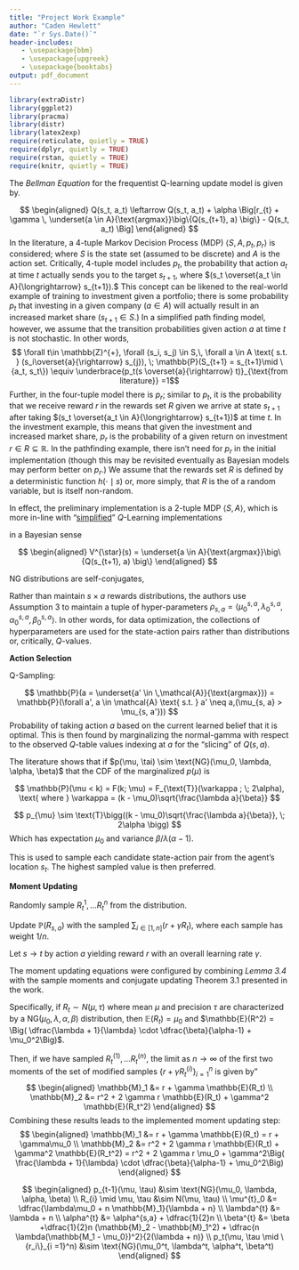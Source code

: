 ```yaml
---
title: "Project Work Example"
author: "Caden Hewlett"
date: "`r Sys.Date()`"
header-includes:
   - \usepackage{bbm}
   - \usepackage{upgreek}
   - \usepackage{booktabs}
output: pdf_document
---
```


```r
library(extraDistr)
library(ggplot2)
library(pracma)
library(distr)
library(latex2exp)
require(reticulate, quietly = TRUE)
require(dplyr, quietly = TRUE)
require(rstan, quietly = TRUE)
require(knitr, quietly = TRUE)
```

The *Bellman Equation* for the frequentist Q-learning update model is given by. 

$$
\begin{aligned}
Q(s_t, a_t) \leftarrow Q(s_t, a_t) + \alpha \Big[r_{t}  + \gamma 
\, \underset{a \in A}{\text{argmax}}\big\{Q(s_{t+1}, a) \big\} -  Q(s_t, a_t) \Big]
\end{aligned}
$$
In the literature, a 4-tuple Markov Decision Process (MDP) $\langle {S}, {A}, p_t, p_r\rangle$ is considered; where ${S}$ is the state set (assumed to be discrete) and $A$ is the action set. Critically, 4-tuple model includes $p_t$,  the probability that action $a_t$ at time $t$ actually sends you to the target $s_{t+1}$, where $(s_t \overset{a_t \in A}{\longrightarrow} s_{t+1}).$ This concept can be likened to the real-world example of training to investment given a portfolio; there is some probability $p_t$ that investing in a given company ($a \in A$) will actually result in an increased market share ($s_{t+1} \in S$.) In a simplified path finding model, however, we assume that the transition probabilities given action $a$ at time $t$ is not stochastic. In other words, 
$$ \forall t\in \mathbb{Z}^{+},  \forall (s_i, s_j) \in S,\, \forall a \in A \text{ s.t. } (s_i\overset{a}{\rightarrow} s_{j}),   \; \mathbb{P}(S_{t+1} = s_{t+1}\mid \{a_t, s_t\}) \equiv \underbrace{p_t(s \overset{a}{\rightarrow} t)}_{\text{from literature}} =1$$
Further, in the four-tuple model there is $p_r$; similar to $p_t$, it is the probability that we receive reward $r$ in the rewards set $R$ given we arrive at state $s_{t+1}$ after taking  $(s_t \overset{a_t \in A}{\longrightarrow} s_{t+1})$ at time $t$. In the investment example, this means that given the investment and increased market share, $p_r$ is the probability of a given return on investment $r \in R \subseteq \mathbb{R}$. In the pathfinding example, there isn't need for $p_r$ in the initial implementation (though this may be revisited eventually as Bayesian models may perform better on $p_r$.) We assume that the rewards set $R$ is defined by a deterministic function $h(\cdot \mid s)$ or, more simply, that $R$ is the \underline{realization} of a random variable, but is itself non-random.


In effect, the preliminary implementation is a 2-tuple MDP $\langle {S}, {A} \rangle$, which is more in-line with "[simplified](https://towardsdatascience.com/reinforcement-learning-101-e24b50e1d292)" $Q$-Learning implementations 



in a Bayesian sense

$$
\begin{aligned}
V^{\star}(s) = \underset{a \in A}{\text{argmax}}\big\{Q(s_{t+1}, a) \big\}
\end{aligned}
$$


NG distributions are self-conjugates, 


Rather than maintain $s \times a$ rewards distributions, the authors use Assumption 3 to maintain a tuple of hyper-parameters $\rho_{s,a} = \langle \mu_0^{s,a}, \lambda_0^{s,a}, \alpha_0^{s,a}, \beta_0^{s,a} \rangle$. In other words, for data optimization, the collections of hyperparameters are used for the state-action pairs rather than distributions or, critically, $Q$-values. 


**Action Selection**

Q-Sampling:

$$
\mathbb{P}(a = \underset{a' \in \,\mathcal{A}}{\text{argmax}}) = \mathbb{P}(\forall a', a \in \mathcal{A} \text{ s.t. } a' \neq a,(\mu_{s, a} > \mu_{s, a'}))
$$
Probability of taking action $a$ based on the current learned belief that it is optimal. This is then found by marginalizing the normal-gamma with respect to the observed $Q$-table values indexing at $a$ for the "slicing" of $Q(s,a)$. 


The literature shows that if $p(\mu, \tai) \sim \text{NG}(\mu_0, \lambda, \alpha, \beta)$ that the CDF of the marginalized $p(\mu)$ is

$$
\mathbb{P}(\mu < k) = F(k; \mu) = F_{\text{T}}(\varkappa ;  \; 2\alpha), \text{ where } \varkappa = (k - \mu_0)\sqrt{\frac{\lambda a}{\beta}}
$$

$$
p_{\mu} \sim \text{T}\bigg((k - \mu_0)\sqrt{\frac{\lambda a}{\beta}}, \; 2\alpha \bigg)
$$
Which has expectation $\mu_0$ and variance $\beta / \lambda (\alpha - 1)$. 

This is used to sample each candidate state-action pair from the agent's location $s_{t}$. The highest sampled value is then preferred.  



**Moment Updating**


Randomly sample $R_t^{1}, \dots R_t^n$ from the distribution.


Update $\mathbb{P}(R_{s, a})$ with the sampled $\sum_{i \in [1,n]}(r + \gamma R_{t})$, where each sample has weight $1/n$. 

<!-- \langle \mu_0^{s,a}, \lambda_0^{s,a}, \alpha_0^{s,a}, \beta_0^{s,a} \rangle -->



Let $s \rightarrow {t}$  by action $a$ yielding reward $r$ with an overall learning rate $\gamma$.


The moment updating equations were configured by combining *Lemma 3.4* with the sample moments and conjugate updating Theorem 3.1 presented in the work.


Specifically, if $R_t \sim N(\mu, \tau)$ where mean $\mu$ and precision $\tau$ are characterized by a $\text{NG}(\mu_0, \lambda, \alpha, \beta)$ distribution, then $\mathbb{E}(R_t) = \mu_0$ and $\mathbb{E}(R^2) = \Big( \dfrac{\lambda + 1}{\lambda} \cdot \dfrac{\beta}{\alpha-1} + \mu_0^2\Big)$.


Then, if we have sampled $R_t^{(1)}, \dots R_t^{(n)}$, the limit as $n \rightarrow \infty$ of the first two moments of the set of modified samples $\big\{r + \gamma R_t^{(i)} \big\}_{i =1}^n$ is given by"
$$
\begin{aligned}
\mathbb{M}_1 &= r + \gamma \mathbb{E}(R_t) \\
\mathbb{M}_2 &= r^2 + 2 \gamma r \mathbb{E}(R_t) + \gamma^2 \mathbb{E}(R_t^2) 
\end{aligned}
$$
Combining these results leads to the implemented moment updating step:
$$
\begin{aligned}
\mathbb{M}_1 &= r + \gamma \mathbb{E}(R_t) = r + \gamma\mu_0 \\
\mathbb{M}_2 &= r^2 + 2 \gamma r \mathbb{E}(R_t) + \gamma^2 \mathbb{E}(R_t^2) = r^2 + 2 \gamma r \mu_0 + \gamma^2\Big( \frac{\lambda + 1}{\lambda} \cdot \dfrac{\beta}{\alpha-1} + \mu_0^2\Big)
\end{aligned}
$$



$$
\begin{aligned}
p_{t-1}(\mu, \tau) &\sim \text{NG}(\mu_0, \lambda, \alpha, \beta) \\
R_{i}  \mid \mu, \tau &\sim N(\mu, \tau)
\\
\mu^{t}_0 &= \dfrac{\lambda\mu_0 + n \mathbb{M}_1}{\lambda + n} \\
\lambda^{t} &= \lambda + n \\
\alpha^{t} &= \alpha^{s,a} + \dfrac{1}{2}n \\
\beta^{t} &= \beta +\dfrac{1}{2}n (\mathbb{M}_2 - \mathbb{M}_1^2) + \dfrac{n \lambda(\mathbb{M_1 - \mu_0})^2}{2(\lambda + n)} \\
p_t(\mu, \tau \mid \{r_i\}_{i =1}^n) &\sim \text{NG}(\mu_0^t, \lambda^t, \alpha^t, \beta^t)
\end{aligned}
$$
<!-- Example of using Python and `reticulate`, as well as `py2tex` to convert the output to natural latex. -->
<!-- ```{python, results = FALSE} -->
<!-- from sympy import symbols, simplify -->
<!-- from pytexit import py2tex -->

<!-- # Define symbols -->
<!-- a = symbols('a') -->

<!-- # Original equation's rearrangement -->
<!-- left_side_coefficient = 1 - (1/(6*a)) -->
<!-- right_side = (3 - 2*a) / (6*a) -->

<!-- # Simplify the equation for p(1) -->
<!-- rho_1 = simplify(right_side / left_side_coefficient) -->
<!-- # sympy.latex(eval(rho_1)) -->
<!-- pytex_obj = py2tex(str(rho_1)) -->
<!-- ``` -->
<!-- Then, in the `R` cell, by setting `results = 'asis'`, we render the equation directly.  -->
<!-- ```{r, results='asis'} -->
<!-- cat(py$pytex_obj) -->
<!-- ``` -->
